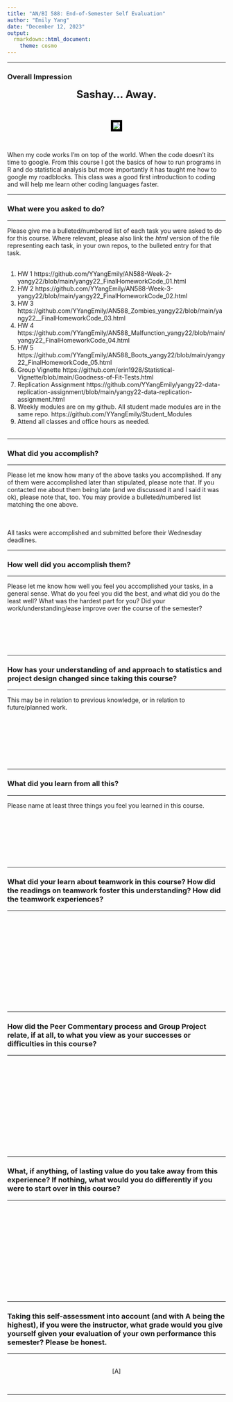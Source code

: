 ```yaml
---
title: "AN/BI 588: End-of-Semester Self Evaluation"
author: "Emily Yang"
date: "December 12, 2023"
output: 
  rmarkdown::html_document:
    theme: cosmo
---
```


***
### Overall Impression
<center>

<font size="+2"><b>Sashay... Away.</b></font></center><br>

<center><p><img src="https://media.giphy.com/media/RPdLHpiOnL2pO/giphy.gif" style="border:5px solid black"></p>
</center><br>  

When my code works I'm on top of the world. When the code doesn't its time to google. From this course I got the basics of how to run programs in R and do statistical analysis but more importantly it has taught me how to google my roadblocks. This class was a good first introduction to coding and will help me learn other coding languages faster.

***

### What were you asked to do?

***

Please give me a bulleted/numbered list of each task you were asked to do for this course. Where relevant, please also link the *html* version of the file representing each task, in your own repos, to the bulleted entry for that task.<br><br>


1. HW 1 https://github.com/YYangEmily/AN588-Week-2-yangy22/blob/main/yangy22_FinalHomeworkCode_01.html <br>
2. HW 2 https://github.com/YYangEmily/AN588-Week-3-yangy22/blob/main/yangy22_FinalHomeworkCode_02.html <br>
3. HW 3 https://github.com/YYangEmily/AN588_Zombies_yangy22/blob/main/yangy22__FinalHomeworkCode_03.html <br>
4. HW 4 https://github.com/YYangEmily/AN588_Malfunction_yangy22/blob/main/yangy22_FinalHomeworkCode_04.html <br>
5. HW 5 https://github.com/YYangEmily/AN588_Boots_yangy22/blob/main/yangy22_FinalHomeworkCode_05.html <br>
6. Group Vignette https://github.com/erin1928/Statistical-Vignette/blob/main/Goodness-of-Fit-Tests.html <br>
7. Replication Assignment https://github.com/YYangEmily/yangy22-data-replication-assignment/blob/main/yangy22-data-replication-assignment.html <br>
8. Weekly modules are on my github. All student made modules are in the same repo. https://github.com/YYangEmily/Student_Modules <br>
9. Attend all classes and office hours as needed. <br> <br>

***
### What did you accomplish?

***

Please let me know how many of the above tasks you accomplished. If any of them were accomplished later than stipulated, please note that. If you contacted me about them being late (and we discussed it and I said it was ok), please note that, too. You may provide a bulleted/numbered list matching the one above.<br><br><br>

All tasks were accomplished and submitted before their Wednesday deadlines.  <br>

***
### How well did you accomplish them?

***

Please let me know how well you feel you accomplished your tasks, in a general sense. What do you feel you did the best, and what did you do the least well? What was the hardest part for you? Did your work/understanding/ease improve over the course of the semester?<br><br><br><br><br><br>

***

### How has your understanding of and approach to statistics and project design changed since taking this course?

***

This may be in relation to previous knowledge, or in relation to future/planned work.<br><br><br><br><br><br><br><br>

***

### What did you learn from all this?

***

Please name at least three things you feel you learned in this course.<br><br><br><br><br><br><br><br>

***

### What did your learn about teamwork in this course? How did the readings on teamwork foster this understanding? How did the teamwork experiences?

***

<br><br><br><br><br><br><br><br><br><br><br><br>

***

### How did the Peer Commentary process and Group Project relate, if at all, to what you view as your successes or difficulties in this course?

***

<br><br><br><br><br><br><br><br><br><br><br><br>

***

### What, if anything, of lasting value do you take away from this experience? If nothing, what would you do differently if you were to start over in this course? 

***

<br><br><br><br><br><br><br><br><br><br><br><br>

***

### Taking this self-assessment into account (and with **A** being the highest), if you were the instructor, what grade would you give yourself given your evaluation of your own performance this semester? Please be honest.

***

<br><center>[A]</center><br>

***